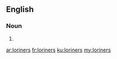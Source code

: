 ==English==

===Noun===
{{head|en|plural}}

# {{plural of|loriner|lang=en|nocat=1}}

[[ar:loriners]]
[[fr:loriners]]
[[ku:loriners]]
[[my:loriners]]